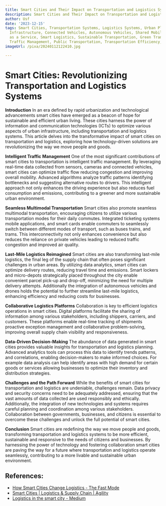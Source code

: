 ```yaml
---
title: Smart Cities and Their Impact on Transportation and Logistics Systems
description: Smart Cities and Their Impact on Transportation and Logistics Systems
author: Usf
date: '2023-12-15'
tags: Smart Cities, Transportation Systems, Logistics Systems, Urban Planning, Smart
  Infrastructure, Connected Vehicles, Autonomous Vehicles, Shared Mobility, Mobility
  as a Service, Smart Logistics, Sustainable Transportation, Green Transportation,
  Traffic Management, Public Transportation, Transportation Efficiency, Urban Mobility
imageUrl: /pixa/20240112122410.jpg

---
```

#  Smart  Cities: Revolutionizing Transportation and Logistics Systems

**Introduction**
In an era defined by rapid urbanization and technological advancements smart cities have  emerged as a beacon of  hope for sustainable and efficient urban living. These  cities  harness the power of information and communication technologies (ICTs) to optimize various  aspects of urban infrastructure, including transportation and logistics systems. This article delves into  the transformative impact of smart cities on transportation  and logistics, exploring how technology-driven solutions are revolutionizing the way we move people and goods.

**Intelligent Traffic Management**
One  of the most significant contributions of smart cities to transportation is intelligent traffic management. By leveraging real-time data collected from  sensors, cameras and  connected vehicles, smart cities can optimize traffic flow reducing congestion and improving overall mobility. Advanced algorithms analyze traffic patterns identifying bottlenecks  and suggesting alternative routes to drivers. This intelligent approach not only enhances the driving experience but also reduces fuel consumption and emissions,  contributing to a greener and more sustainable  urban environment.

**Seamless Multimodal Transportation**
Smart cities also promote seamless multimodal  transportation,  encouraging citizens  to utilize various transportation modes for their daily  commutes. Integrated ticketing systems  mobile applications, and smart  cards enable commuters to seamlessly switch between different modes of transport, such  as buses trains, and trams. This interconnectivity not only enhances convenience but also reduces the reliance on  private vehicles leading to reduced traffic congestion and improved air quality.

**Last-Mile Logistics Reimagined**
Smart cities  are also transforming last-mile logistics, the final leg of the supply chain that often poses significant challenges in urban areas. By utilizing data analytics, smart cities can optimize  delivery routes, reducing travel time and emissions. Smart lockers and micro-depots strategically placed throughout the city enable convenient parcel pick-up and drop-off, minimizing the need for multiple delivery attempts. Additionally  the integration of autonomous vehicles and  drones  holds the potential to further streamline last-mile logistics, enhancing efficiency and reducing costs for businesses.

**Collaborative  Logistics Platforms**
Collaboration is key to efficient logistics operations in smart cities. Digital  platforms facilitate the sharing  of information among various stakeholders, including shippers, carriers, and customers. These platforms enable  real-time  tracking of shipments proactive  exception management and collaborative  problem-solving, improving overall supply chain visibility and responsiveness.

**Data-Driven Decision-Making**
The abundance of data generated in smart cities provides valuable insights  for transportation and logistics planning. Advanced analytics tools can process this data to identify trends  patterns, and correlations, enabling decision-makers to make  informed choices. For example data analysis can help identify areas  with high demand for certain goods or services allowing businesses to optimize their  inventory and distribution strategies.

**Challenges  and the Path  Forward**
While the benefits of smart cities for  transportation and logistics are undeniable, challenges remain. Data privacy and security concerns need to be  adequately addressed, ensuring that the  vast  amounts of data collected are used responsibly and ethically. Additionally, the integration of new technologies  and systems requires careful planning and coordination among various  stakeholders. Collaboration between governments, businesses, and citizens is essential to overcome these challenges and unlock the  full potential of smart cities.

**Conclusion**
Smart  cities are redefining the way we move people  and goods, transforming transportation and logistics systems to be more efficient, sustainable and responsive to  the needs of citizens and businesses. By harnessing the power of technology and fostering collaboration smart cities  are  paving the way for a future where transportation and  logistics operate seamlessly, contributing to a more livable and sustainable urban environment.

## References:
- [How Smart Cities Change Logistics - The Fast Mode](https://www.thefastmode.com/expert-opinion/30353-how-smart-cities-change-logistics)
- [Smart Cities | Logistics & Supply Chain | Agility](https://www.agility.com/en/blog/smart-cities/)
- [Logistics in the smart city - Medium](https://medium.com/life-is-too-short-for-bad-logistics/logistics-in-the-smart-city-6ad1678340af)
